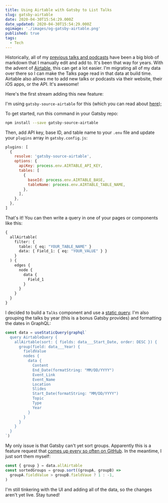 ```yaml
---
title: Using Airtable with Gatsby to List Talks
slug: gatsby-airtable
date: 2020-04-30T15:54:29.000Z
date_updated: 2020-04-30T15:54:29.000Z
ogimage: './images/og-gatsby-airtable.png'
published: true
tags:
  - Tech
---
```



Historically, all of my [previous talks and podcasts](http://www.samjulien.com/talks) have been a big blob of markdown that I manually edit and add to. It's been that way for years. With the advent of [Airtable](https://airtable.com/), this can get a lot easier. I'm migrating all of my data over there so I can make the Talks page read in that data at build time. Airtable also allows me to add new talks or podcasts via their website, their iOS apps, or the API. It's awesome!

Here's the first stream adding this new feature:

<YouTube shortCode="rxrcFYZ-nHQ" />

I'm using `gatsby-source-airtable` for this (which you can read about [here](https://www.gatsbyjs.org/packages/gatsby-source-airtable/));

To get started, run this command in your Gatsby repo:

```bash
npm install --save gatsby-source-airtable
```

Then, add API key, base ID, and table name to your `.env` file and update your `plugins` array in `gatsby.config.js`:

```js
plugins: [
  {
    resolve: 'gatsby-source-airtable',
    options: {
      apiKey: process.env.AIRTABLE_API_KEY,
      tables: [
        {
          baseId: process.env.AIRTABLE_BASE,
          tableName: process.env.AIRTABLE_TABLE_NAME,
        },
      ],
    },
  },
]
```

That's it! You can then write a query in one of your pages or components like this:

```graphql
{
  allAirtable(
    filter: {
      table: { eq: "YOUR_TABLE_NAME" }
      data: { Field_1: { eq: "YOUR_VALUE" } }
    }
  ) {
    edges {
      node {
        data {
          Field_1
        }
      }
    }
  }
}
```

I decided to build a `Talks` component and use a [static query](https://www.gatsbyjs.org/docs/static-query/). I'm also grouping the talks by year (this is a bonus Gatsby provides) and formatting the dates in GraphQL:

```jsx
const data = useStaticQuery(graphql`
  query AirtableQuery {
    allAirtable(sort: { fields: data___Start_Date, order: DESC }) {
      group(field: data___Year) {
        fieldValue
        nodes {
          data {
            Content
            End_Date(formatString: "MM/DD/YYYY")
            Event_Link
            Event_Name
            Location
            Slides
            Start_Date(formatString: "MM/DD/YYYY")
            Topic
            Type
            Year
          }
        }
      }
    }
  }
`)
```

My only issue is that Gatsby can't yet sort groups. Apparently this is a feature request that [comes up every so often on GitHub](https://github.com/gatsbyjs/gatsby/issues/17690). In the meantime, I just sort them myself:

```js
const { group } = data.allAirtable
const sortedGroups = group.sort((groupA, groupB) =>
  groupA.fieldValue > groupB.fieldVaue ? 1 : -1,
)
```

I'm still tinkering with the UI and adding all of the data, so the changes aren't yet live. Stay tuned!
